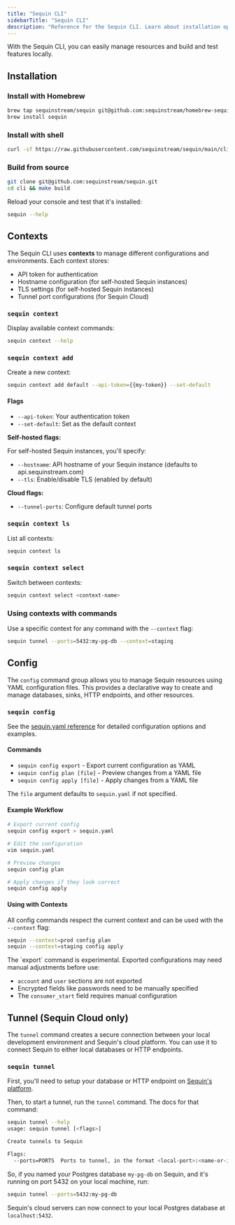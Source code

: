 ```yaml
---
title: "Sequin CLI"
sidebarTitle: "Sequin CLI"
description: "Reference for the Sequin CLI. Learn about installation options, context management, configuration commands, and local development tunnels."
---
```


With the Sequin CLI, you can easily manage resources and build and test features locally.

## Installation

### Install with Homebrew

```bash
brew tap sequinstream/sequin git@github.com:sequinstream/homebrew-sequin
brew install sequin
```

### Install with shell

```bash
curl -sf https://raw.githubusercontent.com/sequinstream/sequin/main/cli/installer.sh | sh
```

### Build from source

```bash
git clone git@github.com:sequinstream/sequin.git
cd cli && make build
```

Reload your console and test that it's installed:

```bash
sequin --help
```

## Contexts

The Sequin CLI uses **contexts** to manage different configurations and environments. Each context stores:
- API token for authentication
- Hostname configuration (for self-hosted Sequin instances)
- TLS settings (for self-hosted Sequin instances)
- Tunnel port configurations (for Sequin Cloud)

### `sequin context`

Display available context commands:

```bash
sequin context --help
```

### `sequin context add`

Create a new context:

```bash
sequin context add default --api-token={{my-token}} --set-default
```

#### Flags

- `--api-token`: Your authentication token
- `--set-default`: Set as the default context

**Self-hosted flags:**

For self-hosted Sequin instances, you'll specify:

- `--hostname`: API hostname of your Sequin instance (defaults to api.sequinstream.com)
- `--tls`: Enable/disable TLS (enabled by default)

**Cloud flags:**
- `--tunnel-ports`: Configure default tunnel ports

### `sequin context ls`

List all contexts:

```bash
sequin context ls
```

### `sequin context select`

Switch between contexts:

```bash
sequin context select <context-name>
```

### Using contexts with commands

Use a specific context for any command with the `--context` flag:

```bash
sequin tunnel --ports=5432:my-pg-db --context=staging
```

## Config

The `config` command group allows you to manage Sequin resources using YAML configuration files. This provides a declarative way to create and manage databases, sinks, HTTP endpoints, and other resources.

### `sequin config`

See the [sequin.yaml reference](/reference/sequin-yaml) for detailed configuration options and examples.

#### Commands

- `sequin config export` - Export current configuration as YAML
- `sequin config plan [file]` - Preview changes from a YAML file
- `sequin config apply [file]` - Apply changes from a YAML file

The `file` argument defaults to `sequin.yaml` if not specified.

#### Example Workflow

```bash
# Export current config
sequin config export > sequin.yaml

# Edit the configuration
vim sequin.yaml

# Preview changes
sequin config plan

# Apply changes if they look correct
sequin config apply
```

#### Using with Contexts

All config commands respect the current context and can be used with the `--context` flag:

```bash
sequin --context=prod config plan
sequin --context=staging config apply
```

<Info>
The `export` command is experimental. Exported configurations may need manual adjustments before use:

- `account` and `user` sections are not exported
- Encrypted fields like passwords need to be manually specified
- The `consumer_start` field requires manual configuration
</Info>

## Tunnel (Sequin Cloud only)

The `tunnel` command creates a secure connection between your local development environment and Sequin's cloud platform. You can use it to connect Sequin to either local databases or HTTP endpoints.

### `sequin tunnel`

First, you'll need to setup your database or HTTP endpoint on [Sequin's platform](https://sequinstream.com).

Then, to start a tunnel, run the `tunnel` command. The docs for that command:

```bash
sequin tunnel --help
usage: sequin tunnel [<flags>]

Create tunnels to Sequin

Flags:
  --ports=PORTS  Ports to tunnel, in the format <local-port>:<name-or-id>[,<local-port>:<name-or-id>]
```

So, if you named your Postgres database `my-pg-db` on Sequin, and it's running on port 5432 on your local machine, run:

```bash
sequin tunnel --ports=5432:my-pg-db
```

Sequin's cloud servers can now connect to your local Postgres database at `localhost:5432`.
